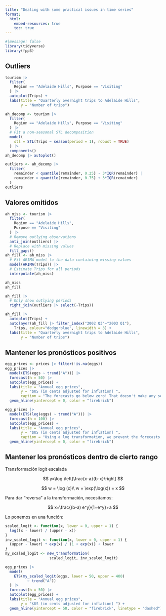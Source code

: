 ```yaml
---
title: "Dealing with some practical issues in time series"
format: 
  html:
    embed-resources: true
    toc: true
---
```


```r
#|message: false
library(tidyverse)
library(fpp3)
```

## Outliers

```r
tourism |>
  filter(
    Region == "Adelaide Hills", Purpose == "Visiting"
  ) |>
  autoplot(Trips) +
  labs(title = "Quarterly overnight trips to Adelaide Hills",
       y = "Number of trips")
```

```r
ah_decomp <- tourism |>
  filter(
    Region == "Adelaide Hills", Purpose == "Visiting"
  ) |>
  # Fit a non-seasonal STL decomposition
  model(
    stl = STL(Trips ~ season(period = 1), robust = TRUE)
  ) |>
  components()
ah_decomp |> autoplot()
```

```r
outliers <- ah_decomp |>
  filter(
    remainder < quantile(remainder, 0.25) - 3*IQR(remainder) |
    remainder > quantile(remainder, 0.75) + 3*IQR(remainder)
  )
outliers
```

## Valores omitidos

```r
ah_miss <- tourism |>
  filter(
    Region == "Adelaide Hills",
    Purpose == "Visiting"
  ) |>
  # Remove outlying observations
  anti_join(outliers) |>
  # Replace with missing values
  fill_gaps()
ah_fill <- ah_miss |>
  # Fit ARIMA model to the data containing missing values
  model(ARIMA(Trips)) |>
  # Estimate Trips for all periods
  interpolate(ah_miss)

ah_miss
ah_fill

ah_fill |>
  # Only show outlying periods
  right_join(outliers |> select(-Trips))
```

```r
ah_fill |>
  autoplot(Trips) +
  autolayer(ah_fill |> filter_index("2002 Q3"~"2003 Q1"),
    Trips, colour="dodgerblue", linewidth = 3) +
  labs(title = "Quarterly overnight trips to Adelaide Hills",
       y = "Number of trips")
```

## Mantener los pronósticos positivos

```r
egg_prices <- prices |> filter(!is.na(eggs))
egg_prices |>
  model(ETS(eggs ~ trend("A"))) |>
  forecast(h = 50) |>
  autoplot(egg_prices) +
  labs(title = "Annual egg prices",
       y = "$US (in cents adjusted for inflation) ",
       caption = "The forecasts go below zero! That doesn't make any sense") +
  geom_hline(yintercept = 0, color = "firebrick")

```

```r
egg_prices |>
  model(ETS(log(eggs) ~ trend("A"))) |>
  forecast(h = 100) |>
  autoplot(egg_prices) +
  labs(title = "Annual egg prices",
       y = "$US (in cents adjusted for inflation) ",
       caption = "Using a log transformation, we prevent the forecasts to go below zero.") +
  geom_hline(yintercept = 0, color = "firebrick")
```

## Mantener los pronósticos dentro de cierto rango

Transformación logit escalada

$$
y=\log \left(\frac{x-a}{b-x}\right)
$$

$$
w = \log (x)\\
w = \exp(\log(x)) = x
$$

Para dar "reversa" a la transformación, necesitamos:

$$
x=\frac{(b-a) e^y}{1+e^y}+a
$$

Lo ponemos en una función:

```r
scaled_logit <- function(x, lower = 0, upper = 1) {
  log((x - lower) / (upper - x))
}
inv_scaled_logit <- function(x, lower = 0, upper = 1) {
  (upper - lower) * exp(x) / (1 + exp(x)) + lower
}
my_scaled_logit <- new_transformation(
                    scaled_logit, inv_scaled_logit)
```

```r
egg_prices |>
  model(
    ETS(my_scaled_logit(eggs, lower = 50, upper = 400)
          ~ trend("A"))
  ) |>
  forecast(h = 50) |>
  autoplot(egg_prices) +
  labs(title = "Annual egg prices",
       y = "$US (in cents adjusted for inflation) ") +
  geom_hline(yintercept = 50, color = "firebrick", linetype = "dashed")
```

```r

```
